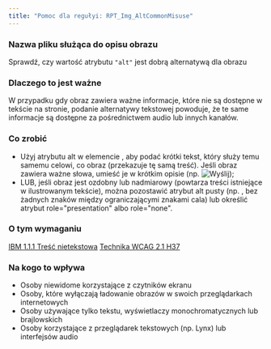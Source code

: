 ```yaml
---
title: "Pomoc dla regułyi: RPT_Img_AltCommonMisuse"
---
```


<div className="toolHelp">
<Row>
<Column colLg={16} colMd={8} colSm={4} className="toolHead">

### Nazwa pliku służąca do opisu obrazu

<div id="locLevel"></div>

Sprawdź, czy wartość atrybutu `"alt"` jest dobrą alternatywą dla obrazu

</Column>
</Row>
<Row>
<Column colLg={11} colMd={5} colSm={4} className="toolMain">

### Dlaczego to jest ważne

W przypadku gdy obraz zawiera ważne informacje, które nie są dostępne w tekście na stronie, podanie alternatywy tekstowej powoduje, że te same informacje są dostępne za pośrednictwem audio lub innych kanałów.

<div id="locSnippet"></div>

### Co zrobić

* Użyj atrybutu alt w elemencie <img>, aby podać krótki tekst, który służy temu samemu celowi, co obraz (przekazuje tę samą treść). Jeśli obraz zawiera ważne słowa, umieść je w krótkim opisie (np. <img alt="Wyślij">);
* LUB, jeśli obraz jest ozdobny lub nadmiarowy (powtarza treści istniejące w ilustrowanym tekście), można pozostawić atrybut alt pusty (np. <img alt="">, bez żadnych znaków między ograniczającymi znakami cala) lub określić atrybut role="presentation" albo role="none".


</Column>
<Column colLg={5} colMd={3} colSm={4} className="toolLeft">

### O tym wymaganiu

[IBM 1.1.1 Treść nietekstowa](http://www.ibm.com/able/guidelines/ci162/non_text_content.html)
[Technika WCAG 2.1 H37](https://www.w3.org/WAI/WCAG21/Techniques/html/H37)

### Na kogo to wpływa

 * Osoby niewidome korzystające z czytników ekranu
 * Osoby, które wyłączają ładowanie obrazów w swoich przeglądarkach internetowych
 * Osoby używające tylko tekstu, wyświetlaczy monochromatycznych lub brajlowskich
 * Osoby korzystające z przeglądarek tekstowych (np. Lynx) lub interfejsów audio

</Column>
</Row>
</div>

